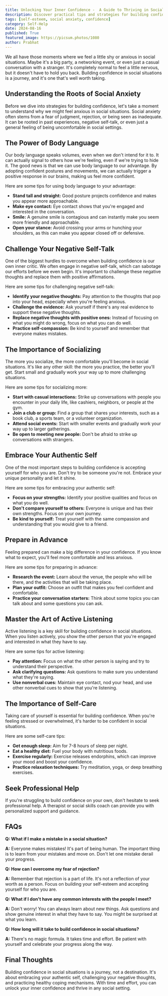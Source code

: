 ```yaml
---
title: Unlocking Your Inner Confidence -  A Guide to Thriving in Social Situations
description: Discover practical tips and strategies for building confidence in social situations. Learn how to overcome social anxiety, embrace your authentic self, and navigate social interactions with ease.
tags: [self-esteem, social anxiety, confidence]
category: Self-Help
date: 2024-08-16
published: True
featured_image: https://picsum.photos/1080
author: Prabhat
---
```



We all have those moments where we feel a little shy or anxious in social situations. Maybe it's a big party, a networking event, or even just a casual conversation with a stranger.  It's completely normal to feel a little nervous, but it doesn't have to hold you back.  Building confidence in social situations is a journey, and it's one that's well worth taking.  

##  Understanding the Roots of Social Anxiety

Before we dive into strategies for building confidence, let's take a moment to understand why we might feel anxious in social situations.  Social anxiety often stems from a fear of judgment, rejection, or being seen as inadequate.  It can be rooted in past experiences, negative self-talk, or even just a general feeling of being uncomfortable in social settings.  

##  The Power of Body Language

Our body language speaks volumes, even when we don't intend for it to.  It can actually signal to others how we're feeling, even if we're trying to hide it.  The good news is that we can use body language to our advantage.  By adopting confident postures and movements, we can actually trigger a positive response in our brains, making us feel more confident.  

Here are some tips for using body language to your advantage:

* **Stand tall and straight:**  Good posture projects confidence and makes you appear more approachable.
* **Make eye contact:**  Eye contact shows that you're engaged and interested in the conversation.
* **Smile:**  A genuine smile is contagious and can instantly make you seem more friendly and approachable.
* **Open your stance:**  Avoid crossing your arms or hunching your shoulders, as this can make you appear closed off or defensive.

##  Challenge Your Negative Self-Talk

One of the biggest hurdles to overcome when building confidence is our own inner critic.  We often engage in negative self-talk, which can sabotage our efforts before we even begin.  It's important to challenge these negative thoughts and replace them with positive affirmations.  

Here are some tips for challenging negative self-talk:

* **Identify your negative thoughts:**  Pay attention to the thoughts that pop into your head, especially when you're feeling anxious.
* **Challenge the evidence:**  Ask yourself if there's any real evidence to support these negative thoughts.
* **Replace negative thoughts with positive ones:**  Instead of focusing on what you might do wrong, focus on what you can do well.
* **Practice self-compassion:**  Be kind to yourself and remember that everyone makes mistakes.

##  The Importance of Socializing

The more you socialize, the more comfortable you'll become in social situations.  It's like any other skill: the more you practice, the better you'll get.  Start small and gradually work your way up to more challenging situations.  

Here are some tips for socializing more:

* **Start with casual interactions:**  Strike up conversations with people you encounter in your daily life, like cashiers, neighbors, or people at the gym.
* **Join a club or group:**  Find a group that shares your interests, such as a book club, a sports team, or a volunteer organization.
* **Attend social events:**  Start with smaller events and gradually work your way up to larger gatherings.
* **Be open to meeting new people:**  Don't be afraid to strike up conversations with strangers.

##  Embrace Your Authentic Self

One of the most important steps to building confidence is accepting yourself for who you are.  Don't try to be someone you're not.  Embrace your unique personality and let it shine.  

Here are some tips for embracing your authentic self:

* **Focus on your strengths:**  Identify your positive qualities and focus on what you do well.
* **Don't compare yourself to others:**  Everyone is unique and has their own strengths.  Focus on your own journey.
* **Be kind to yourself:**  Treat yourself with the same compassion and understanding that you would give to a friend.

##  Prepare in Advance

Feeling prepared can make a big difference in your confidence.  If you know what to expect, you'll feel more comfortable and less anxious.  

Here are some tips for preparing in advance:

* **Research the event:**  Learn about the venue, the people who will be there, and the activities that will be taking place.
* **Plan your outfit:**  Choose an outfit that makes you feel confident and comfortable.
* **Practice your conversation starters:**  Think about some topics you can talk about and some questions you can ask.

##  Master the Art of Active Listening

Active listening is a key skill for building confidence in social situations.  When you listen actively, you show the other person that you're engaged and interested in what they have to say.  

Here are some tips for active listening:

* **Pay attention:**  Focus on what the other person is saying and try to understand their perspective.
* **Ask clarifying questions:**  Ask questions to make sure you understand what they're saying.
* **Use nonverbal cues:**  Maintain eye contact, nod your head, and use other nonverbal cues to show that you're listening.

##  The Importance of Self-Care

Taking care of yourself is essential for building confidence.  When you're feeling stressed or overwhelmed, it's harder to be confident in social situations.  

Here are some self-care tips:

* **Get enough sleep:**  Aim for 7-8 hours of sleep per night.
* **Eat a healthy diet:**  Fuel your body with nutritious foods.
* **Exercise regularly:**  Exercise releases endorphins, which can improve your mood and boost your confidence.
* **Practice relaxation techniques:**  Try meditation, yoga, or deep breathing exercises.

##  Seek Professional Help

If you're struggling to build confidence on your own, don't hesitate to seek professional help.  A therapist or social skills coach can provide you with personalized support and guidance.  

##  FAQs

**Q: What if I make a mistake in a social situation?**

**A:**  Everyone makes mistakes!  It's part of being human.  The important thing is to learn from your mistakes and move on.  Don't let one mistake derail your progress.

**Q: How can I overcome my fear of rejection?**

**A:**  Remember that rejection is a part of life.  It's not a reflection of your worth as a person.  Focus on building your self-esteem and accepting yourself for who you are.  

**Q: What if I don't have any common interests with the people I meet?**

**A:**  Don't worry!  You can always learn about new things.  Ask questions and show genuine interest in what they have to say.  You might be surprised at what you learn.

**Q: How long will it take to build confidence in social situations?**

**A:**  There's no magic formula.  It takes time and effort.  Be patient with yourself and celebrate your progress along the way.  

##  Final Thoughts

Building confidence in social situations is a journey, not a destination.  It's about embracing your authentic self, challenging your negative thoughts, and practicing healthy coping mechanisms.  With time and effort, you can unlock your inner confidence and thrive in any social setting.  
